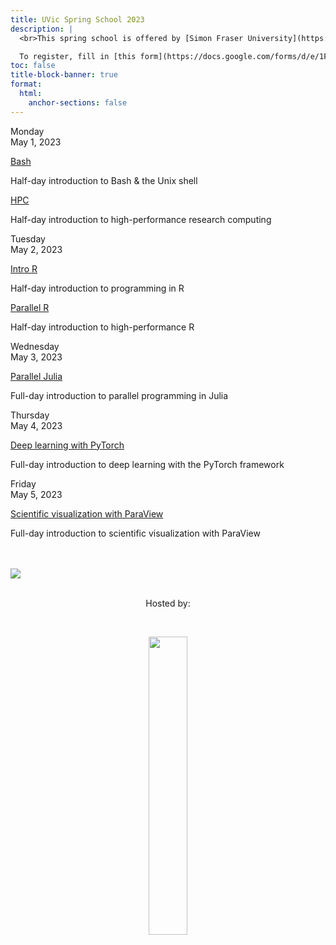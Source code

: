 ```yaml
---
title: UVic Spring School 2023
description: |
  <br>This spring school is offered by [Simon Fraser University](https://www.sfu.ca) on behalf of Western Universities and the [Digital Research Alliance of Canada](https://alliancecan.ca). It is hosted by the [University of Victoria](https://www.uvic.ca) and is open to all researchers at UVic and other Canadian post-secondary institutions.

  To register, fill in [this form](https://docs.google.com/forms/d/e/1FAIpQLSdopNBUoY1VPkogNxRziXXTZpqHwTcIhunqHFPfR30ST4TKjg/viewform) **using your Canadian post-secondary institution email address**.
toc: false
title-block-banner: true
format:
  html:
    anchor-sections: false
---
```


:::{layout="[[2, 5, 5], [2, 5, 5], [2, 10], [2, 10], [2, 10]]"}

:::{.card-body}

:::{.date}

Monday<br>May 1, 2023

:::

:::

:::{.card .mb-3}

:::{.card-body}

[Bash](/bash/index.qmd){.card-title .stretched-link}

[Half-day introduction to Bash & the Unix shell]{.text-muted}

:::

:::

:::{.card .mb-3}

:::{.card-body}

[HPC](/hpc/index.qmd){.card-title .stretched-link}

[Half-day introduction to high-performance research computing]{.text-muted}

:::

:::

:::{.card-body}

:::{.date}

Tuesday<br>May 2, 2023

:::

:::

:::{.card .mb-3}

:::{.card-body}

[Intro R](/r_intro/index.qmd){.card-title .stretched-link}

[Half-day introduction to programming in R]{.text-muted}

:::

:::

:::{.card .mb-3}

:::{.card-body}

[Parallel R](/r_parallel/index.qmd){.card-title .stretched-link}

[Half-day introduction to high-performance R]{.text-muted}

:::

:::

:::{.card-body}

:::{.date}

Wednesday<br>May 3, 2023

:::

:::

:::{.card .mb-3}

:::{.card-body}

[Parallel Julia](/julia/index.qmd){.card-title .stretched-link}

[Full-day introduction to parallel programming in Julia]{.text-muted}

:::

:::

:::{.card-body}

:::{.date}

Thursday<br>May 4, 2023

:::

:::

:::{.card .mb-3}

:::{.card-body}

[Deep learning with PyTorch](/ml/index.qmd){.card-title .stretched-link}

[Full-day introduction to deep learning with the PyTorch framework]{.text-muted}

:::

:::

:::{.card-body}

:::{.date}

Friday<br>May 5, 2023

:::

:::

:::{.card .mb-3}

:::{.card-body}

[Scientific visualization with ParaView](/scivis/index.qmd){.card-title .stretched-link}

[Full-day introduction to scientific visualization with ParaView]{.text-muted}

:::

:::

:::

<br><br>
![](/img/sfudrac.png){fig-alt="frontlogo"}

<br>
<center>Hosted by:</center>
<br>

<center>![](/img/uvic_logo.png){fig-alt="frontlogo" width="35%"}</center>

